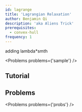 ```yaml
---
id: lagrange
title: 'Lagrangian Relaxation'
author: Benjamin Qi
description: 'aka Aliens Trick'
prerequisites:
  - convex-hull
frequency: 1
---
```


adding lambda\*smth

<Problems problems={'sample'} />

## Tutorial

<Resources>
	<Resource
		source="Mamnoon Siam"
		title="Attack on Aliens"
		url="https://mamnoonsiam.github.io/posts/attack-on-aliens.html"
	></Resource>
	<Resource
		source="Serbanology"
		title="The Trick from Aliens"
		url="http://serbanology.com/show_article.php?art=The%20Trick%20From%20Aliens"
	></Resource>
</Resources>

## Problems

<Problems problems={'probs'} />
